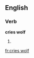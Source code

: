 ==English==

===Verb===
'''cries wolf'''

# {{third-person singular of|cry wolf}}

[[fr:cries wolf]]
